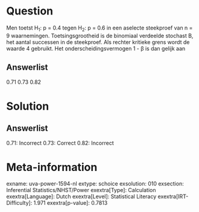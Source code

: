 Question
========

Men toetst H~1~: p = 0.4 tegen H~2~: p = 0.6 in een aselecte steekproef
van n = 9 waarnemingen. Toetsingsgrootheid is de binomiaal verdeelde
stochast B, het aantal successen in de steekproef. Als rechter kritieke
grens wordt de waarde 4 gebruikt. Het onderscheidingsvermogen 1 - β is
dan gelijk aan

Answerlist
----------

0.71
0.73
0.82

Solution
========

Answerlist
----------

0.71: Incorrect
0.73: Correct
0.82: Incorrect

Meta-information
================
exname: uva-power-1594-nl
extype: schoice
exsolution: 010
exsection: Inferential Statistics/NHST/Power
exextra[Type]: Calculation
exextra[Language]: Dutch
exextra[Level]: Statistical Literacy
exextra[IRT-Difficulty]: 1.971
exextra[p-value]: 0.7813
